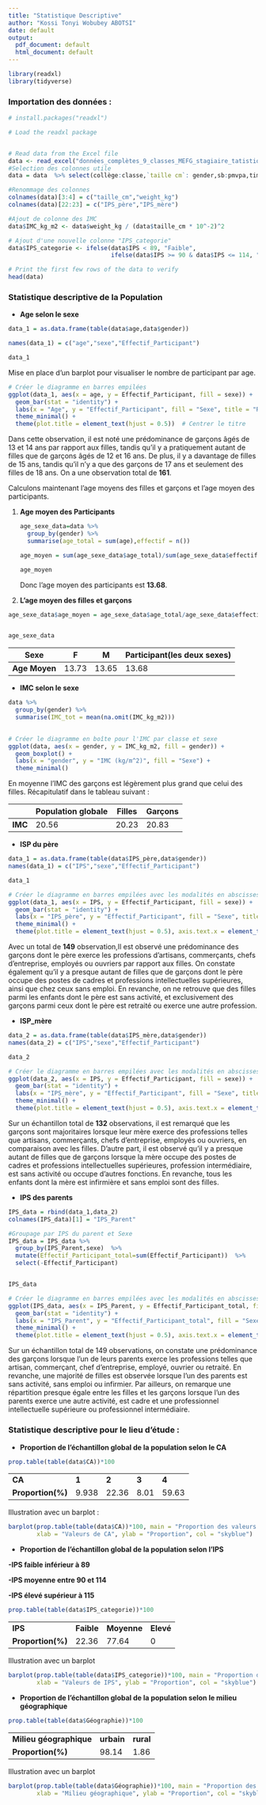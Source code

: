 ```yaml
---
title: "Statistique Descriptive"
author: "Kossi Tonyi Wobubey ABOTSI"
date: default
output:
  pdf_document: default
  html_document: default
---
```


```r
library(readxl)
library(tidyverse)
```

### Importation des données :

```r
# install.packages("readxl")

# Load the readxl package


# Read data from the Excel file
data <- read_excel("données_complètes_9_classes_MEFG_stagiaire_tatistique.xlsx")
#Selection des colonnes utile
data = data  %>% select(collège:classe,`taille cm`: gender,sb:pmvpa,time,CA:`CSP mère`)

#Renommage des colonnes
colnames(data)[3:4] = c("taille_cm","weight_kg")
colnames(data)[22:23] = c("IPS_père","IPS_mère")

#Ajout de colonne des IMC
data$IMC_kg_m2 <- data$weight_kg / (data$taille_cm * 10^-2)^2

# Ajout d'une nouvelle colonne "IPS_categorie"
data$IPS_categorie <- ifelse(data$IPS < 89, "Faible", 
                             ifelse(data$IPS >= 90 & data$IPS <= 114, "Moyenne", "Élevée"))

# Print the first few rows of the data to verify
head(data)
```

### **Statistique descriptive de la Population**

-   **Age selon le sexe**

```r
data_1 = as.data.frame(table(data$age,data$gender))

names(data_1) = c("age","sexe","Effectif_Participant")

data_1
```

Mise en place d'un barplot pour visualiser le nombre de participant par age.

```r
# Créer le diagramme en barres empilées
ggplot(data_1, aes(x = age, y = Effectif_Participant, fill = sexe)) +
  geom_bar(stat = "identity") +
  labs(x = "Age", y = "Effectif_Participant", fill = "Sexe", title = "Répartition de la Quantité de Participants par classe et sexe") +
  theme_minimal() +
  theme(plot.title = element_text(hjust = 0.5))  # Centrer le titre
```

Dans cette observation, il est noté une prédominance de garçons âgés de 13 et 14 ans par rapport aux filles, tandis qu'il y a pratiquement autant de filles que de garçons âgés de 12 et 16 ans. De plus, il y a davantage de filles de 15 ans, tandis qu'il n'y a que des garçons de 17 ans et seulement des filles de 18 ans. On a une observation total de **161**.

Calculons maintenant l'age moyens des filles et garçons et l'age moyen des participants.

1.  **Age moyen des Participants**

    ```r
    age_sexe_data=data %>%
      group_by(gender) %>%
      summarise(age_total = sum(age),effectif = n())

    age_moyen = sum(age_sexe_data$age_total)/sum(age_sexe_data$effectif)

    age_moyen
    ```

    Donc l'age moyen des participants est **13.68**.

2.  **L'age moyen des filles et garçons**

```r
age_sexe_data$age_moyen = age_sexe_data$age_total/age_sexe_data$effectif


age_sexe_data
```

| Sexe          | F     | M     | Participant(les deux sexes) |
|---------------|-------|-------|-----------------------------|
| **Age Moyen** | 13.73 | 13.65 | 13.68                       |

-   **IMC selon le sexe**

```r
data %>%
  group_by(gender) %>%
  summarise(IMC_tot = mean(na.omit(IMC_kg_m2)))
  
```

```r
# Créer le diagramme en boîte pour l'IMC par classe et sexe
ggplot(data, aes(x = gender, y = IMC_kg_m2, fill = gender)) +
  geom_boxplot() +
  labs(x = "gender", y = "IMC (kg/m^2)", fill = "Sexe") +
  theme_minimal()
```

En moyenne l'IMC des garçons est légèrement plus grand que celui des filles. Récapitulatif dans le tableau suivant :

|         | Population globale | Filles | Garçons |
|---------|--------------------|--------|---------|
| **IMC** | 20.56              | 20.23  | 20.83   |

-   **ISP du père**

```r
data_1 = as.data.frame(table(data$IPS_père,data$gender))
names(data_1) = c("IPS","sexe","Effectif_Participant")

data_1
```

```r
# Créer le diagramme en barres empilées avec les modalités en abscisses affichées verticalement
ggplot(data_1, aes(x = IPS, y = Effectif_Participant, fill = sexe)) +
  geom_bar(stat = "identity") +
  labs(x = "IPS_père", y = "Effectif_Participant", fill = "Sexe", title = "Répartition de la Quantité de Participants par IPS_père et sexe") +
  theme_minimal() +
  theme(plot.title = element_text(hjust = 0.5), axis.text.x = element_text(angle = 90, vjust = 0.5, hjust = 1))  # Modifier l'angle des modalités sur l'axe x

```

Avec un total de **149** observation,Il est observé une prédominance des garçons dont le père exerce les professions d'artisans, commerçants, chefs d'entreprise, employés ou ouvriers par rapport aux filles. On constate également qu'il y a presque autant de filles que de garçons dont le père occupe des postes de cadres et professions intellectuelles supérieures, ainsi que chez ceux sans emploi. En revanche, on ne retrouve que des filles parmi les enfants dont le père est sans activité, et exclusivement des garçons parmi ceux dont le père est retraité ou exerce une autre profession.

-   **ISP_mère**

```r
data_2 = as.data.frame(table(data$IPS_mère,data$gender))
names(data_2) = c("IPS","sexe","Effectif_Participant")

data_2
```

```r
# Créer le diagramme en barres empilées avec les modalités en abscisses affichées verticalement
ggplot(data_2, aes(x = IPS, y = Effectif_Participant, fill = sexe)) +
  geom_bar(stat = "identity") +
  labs(x = "IPS_mère", y = "Effectif_Participant", fill = "Sexe", title = "Répartition de la Quantité de Participants par IPS_mère et sexe") +
  theme_minimal() +
  theme(plot.title = element_text(hjust = 0.5), axis.text.x = element_text(angle = 90, vjust = 0.5, hjust = 1))  # Modifier l'angle des modalités sur l'axe x
```

Sur un échantillon total de **132** observations, il est remarqué que les garçons sont majoritaires lorsque leur mère exerce des professions telles que artisans, commerçants, chefs d'entreprise, employés ou ouvriers, en comparaison avec les filles. D'autre part, il est observé qu'il y a presque autant de filles que de garçons lorsque la mère occupe des postes de cadres et professions intellectuelles supérieures, profession intermédiaire, est sans activité ou occupe d'autres fonctions. En revanche, tous les enfants dont la mère est infirmière et sans emploi sont des filles.

-   **IPS des parents**

```r
IPS_data = rbind(data_1,data_2)
colnames(IPS_data)[1] = "IPS_Parent"

#Groupage par IPS du parent et Sexe
IPS_data = IPS_data %>% 
  group_by(IPS_Parent,sexe)  %>% 
  mutate(Effectif_Participant_total=sum(Effectif_Participant))  %>% 
  select(-Effectif_Participant)


IPS_data
```

```r
# Créer le diagramme en barres empilées avec les modalités en abscisses affichées verticalement
ggplot(IPS_data, aes(x = IPS_Parent, y = Effectif_Participant_total, fill = sexe)) +
  geom_bar(stat = "identity") +
  labs(x = "IPS_Parent", y = "Effectif_Participant_total", fill = "Sexe", title = "Répartition de la Quantité de Participants par IPS_Parent et sexe") +
  theme_minimal() +
  theme(plot.title = element_text(hjust = 0.5), axis.text.x = element_text(angle = 90, vjust = 0.5, hjust = 1))  # Modifier l'angle des modalités sur l'axe x
```

Sur un échantillon total de 149 observations, on constate une prédominance des garçons lorsque l'un de leurs parents exerce les professions telles que artisan, commerçant, chef d'entreprise, employé, ouvrier ou retraité. En revanche, une majorité de filles est observée lorsque l'un des parents est sans activité, sans emploi ou infirmier. Par ailleurs, on remarque une répartition presque égale entre les filles et les garçons lorsque l'un des parents exerce une autre activité, est cadre et une professionnel intellectuelle supérieure ou professionnel intermédiaire.

### Statistique descriptive pour le lieu d'étude :

-   **Proportion de l'échantillon global de la population selon le CA**

```r
prop.table(table(data$CA))*100
```

|                   |       |       |       |       |
|-------------------|-------|-------|-------|-------|
| **CA**            | **1** | **2** | **3** | **4** |
| **Proportion(%)** | 9.938 | 22.36 | 8.01  | 59.63 |

Illustration avec un barplot :

```r
barplot(prop.table(table(data$CA))*100, main = "Proportion des valeurs dans la colonne CA", 
        xlab = "Valeurs de CA", ylab = "Proportion", col = "skyblue")
```

-   **Proportion de l'échantillon global de la population selon l'IPS**

**-IPS faible inférieur à 89**

**-IPS moyenne entre 90 et 114**

**-IPS élevé supérieur à 115**

```r
prop.table(table(data$IPS_categorie))*100
```

|                   |            |             |           |
|-------------------|------------|-------------|-----------|
| **IPS**           | **Faible** | **Moyenne** | **Elevé** |
| **Proportion(%)** | 22.36      | 77.64       | 0         |

Illustration avec un barplot

```r
barplot(prop.table(table(data$IPS_categorie))*100, main = "Proportion des valeurs dans la colonne IPS", 
        xlab = "Valeurs de IPS", ylab = "Proportion", col = "skyblue")
```

-   **Proportion de l'échantillon global de la population selon le milieu géographique**

```r
prop.table(table(data$Géographie))*100
```

|                         |            |           |
|-------------------------|------------|-----------|
| **Milieu géographique** | **urbain** | **rural** |
| **Proportion(%)**       | 98.14      | 1.86      |

Illustration avec un barplot

```r
barplot(prop.table(table(data$Géographie))*100, main = "Proportion des valeurs dans la colonne Géographie", 
        xlab = "Milieu géographique", ylab = "Proportion", col = "skyblue")
```
